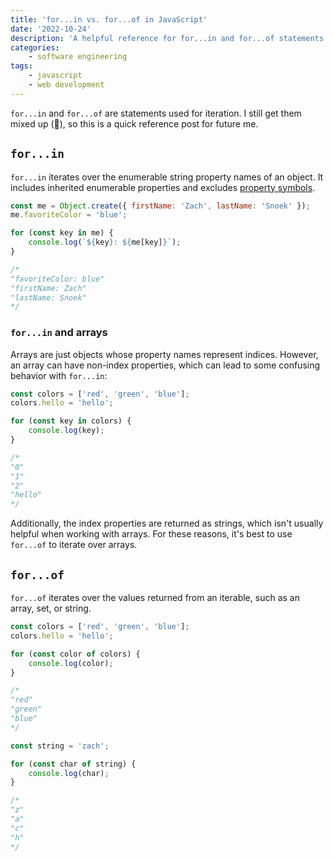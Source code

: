 ```yaml
---
title: 'for...in vs. for...of in JavaScript'
date: '2022-10-24'
description: 'A helpful reference for for...in and for...of statements.'
categories:
    - software engineering
tags:
    - javascript
    - web development
---
```


`for...in` and `for...of` are statements used for iteration. I still get them mixed up (😬), so this is a quick reference post for future me.

## `for...in`

`for...in` iterates over the enumerable string property names of an object. It includes inherited enumerable properties and excludes [property symbols](https://www.zachsnoek.com/blog/understanding-symbols-in-javascript#:~:text=Symbols%20can%20also%20be%20used%20as%20property%20keys%20in%20objects%3B%20we%20call%20these%20property%20symbols.%20Property%20symbols%20are%20accessed%20via%20bracket%20notation%3A).

```js
const me = Object.create({ firstName: 'Zach', lastName: 'Snoek' });
me.favoriteColor = 'blue';

for (const key in me) {
    console.log(`${key}: ${me[key]}`);
}

/*
"favoriteColor: blue"
"firstName: Zach"
"lastName: Snoek"
*/
```

### `for...in` and arrays

Arrays are just objects whose property names represent indices. However, an array can have non-index properties, which can lead to some confusing behavior with `for...in`:

```js
const colors = ['red', 'green', 'blue'];
colors.hello = 'hello';

for (const key in colors) {
    console.log(key);
}

/*
"0"
"1"
"2"
"hello"
*/
```

Additionally, the index properties are returned as strings, which isn't usually helpful when working with arrays. For these reasons, it's best to use `for...of` to iterate over arrays.

## `for...of`

`for...of` iterates over the values returned from an iterable, such as an array, set, or string.

```js
const colors = ['red', 'green', 'blue'];
colors.hello = 'hello';

for (const color of colors) {
    console.log(color);
}

/*
"red"
"green"
"blue"
*/
```

```js
const string = 'zach';

for (const char of string) {
    console.log(char);
}

/*
"z"
"a"
"c"
"h"
*/
```

<ConnectSection />
